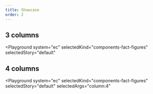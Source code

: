```yaml
---
title: Showcase
order: 2
---
```




## 3 columns

<Playground
  system="ec"
  selectedKind="components-fact-figures"
  selectedStory="default"
>
  <Html markup={factFigures3Col} />
</Playground>

## 4 columns

<Playground
  system="ec"
  selectedKind="components-fact-figures"
  selectedStory="default"
  selectedArgs="column:4"
>
  <Html markup={factFigures4Col} />
</Playground>
